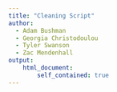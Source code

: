 ```yaml
---
title: "Cleaning Script"
author:
  - Adam Bushman
  - Georgia Christodoulou
  - Tyler Swanson
  - Zac Mendenhall
output:
    html_document:
        self_contained: true
---
```


